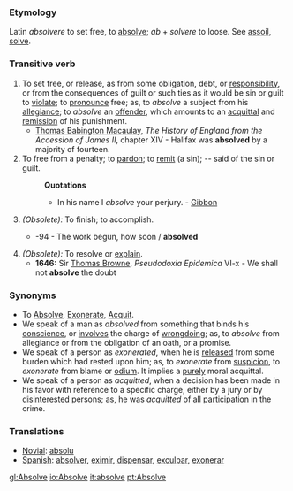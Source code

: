 ===Etymology===
Latin ''absolvere'' to set free, to [[absolve]]; ''ab'' + ''solvere'' to loose. See [[assoil]], [[solve]].
===Transitive verb===
{{conj|absolve|absolves|absolved|absolved|absolving}}
#To set free, or release, as from some obligation, debt, or [[responsibility]], or from the consequences of guilt or such ties as it would be sin or guilt to [[violate]]; to [[pronounce]] free; as, to ''absolve'' a subject from his [[allegiance]]; to ''absolve'' an [[offender]], which amounts to an [[acquittal]] and [[remission]] of his punishment.
#*[[w:Thomas Babington Macaulay|Thomas Babington Macaulay]], ''The History of England from the Accession of James II'', chapter XIV - Halifax was '''absolved''' by a majority of fourteen.
#To free from a penalty; to [[pardon]]; to [[remit]] (a sin); -- said of the sin or guilt.
#:'''Quotations'''
#:*In his name I ''absolve'' your perjury. - [[Gibbon]]
#''(Obsolete):'' To finish; to accomplish.
#* {{RQ:Milton Lost 1674, 7}}-94 - The work begun, how soon / '''absolved'''
#''(Obsolete):'' To resolve or [[explain]]. 
#* '''1646:''' Sir [[w:Thomas Browne|Thomas Browne]], ''Pseudodoxia Epidemica'' VI-x - We shall not '''absolve''' the doubt

===Synonyms===
*To [[Absolve]], [[Exonerate]], [[Acquit]]. 
*We speak of a man as ''absolved'' from something that binds his [[conscience]], or [[involves]] the charge of [[wrongdoing]]; as, to ''absolve'' from allegiance or from the obligation of an oath, or a promise. 
*We speak of a person as ''exonerated'', when he is [[released]] from some burden which had rested upon him; as, to ''exonerate'' from [[suspicion]], to ''exonerate'' from blame or [[odium]]. It implies a [[purely]] moral acquittal. 
*We speak of a person as ''acquitted'', when a decision has been made in his favor with reference to a specific charge, either by a jury or by [[disinterested]] persons; as, he was ''acquitted'' of all [[participation]] in the crime.

===Translations===

*[[Novial]]: [[absolu]]
*[[Spanish]]: [[absolver]], [[eximir]], [[dispensar]], [[exculpar]], [[exonerar]]

[[gl:Absolve]]
[[io:Absolve]]
[[it:absolve]]
[[pt:Absolve]]